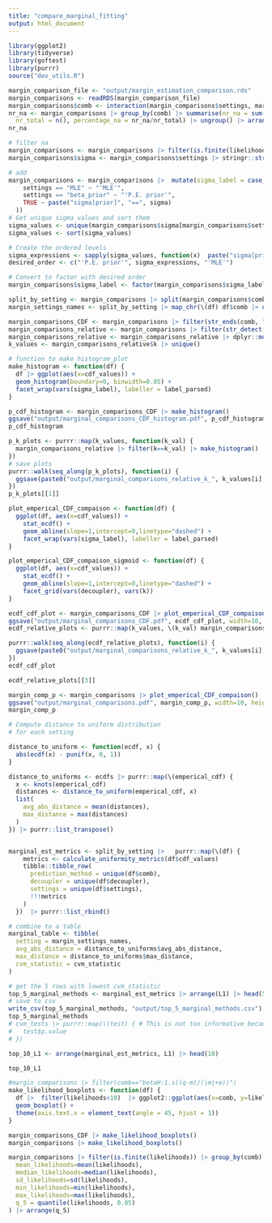 ```yaml
---
title: "compare_marginal_fitting"
output: html_document
---
```


```r
library(ggplot2)
library(tidyverse)
library(goftest)
library(purrr)
source("dev_utils.R")

margin_comparison_file <- "output/margin_estimation_comparison.rds"
margin_comparisons <- readRDS(margin_comparison_file)
margin_comparisons$comb <- interaction(margin_comparisons$settings, margin_comparisons$decoupler)
nr_na <- margin_comparisons |> group_by(comb) |> summarise(nr_na = sum(is.na(likelihoods)), 
  nr_total = n(), percentage_na = nr_na/nr_total) |> ungroup() |> arrange(desc(nr_na))
nr_na
```
```r
# filter na 
margin_comparisons <- margin_comparisons |> filter(is.finite(likelihoods))
margin_comparisons$sigma <- margin_comparisons$settings |> stringr::str_split_i(":", 2) |> as.numeric()

```

```r
# add 
margin_comparisons <- margin_comparisons |>  mutate(sigma_label = case_when(
    settings == "MLE" ~ "'MLE'",
    settings == "beta_prior" ~ "'P.E. prior'",
    TRUE ~ paste("sigma[prior]", "==", sigma)
  ))
# Get unique sigma values and sort them
sigma_values <- unique(margin_comparisons$sigma[margin_comparisons$settings != "MLE" & margin_comparisons$settings != "beta_prior"])
sigma_values <- sort(sigma_values)

# Create the ordered levels
sigma_expressions <- sapply(sigma_values, function(x)  paste("sigma[prior]", "==", x))
desired_order <- c("'P.E. prior'", sigma_expressions, "'MLE'")

# Convert to factor with desired order
margin_comparisons$sigma_label <- factor(margin_comparisons$sigma_label, levels = desired_order)
```

```r
split_by_setting <- margin_comparisons |> split(margin_comparisons$comb) 
margin_settings_names <- split_by_setting |> map_chr(\(df) df$comb |> unique() |> as.character())

margin_comparisons_CDF <- margin_comparisons |> filter(str_ends(comb, "CDF"))
margin_comparisons_relative <- margin_comparisons |> filter(str_detect(comb, "Rel."))
margin_comparisons_relative <- margin_comparisons_relative |> dplyr::mutate(k=as.numeric(stringr::str_split_i(decoupler, "=", 2)))
k_values <- margin_comparisons_relative$k |> unique()
```


```r
# function to make histogram_plot 
make_histogram <- function(df) {
  df |> ggplot(aes(x=cdf_values)) +
  geom_histogram(boundary=0, binwidth=0.05) +
  facet_wrap(vars(sigma_label), labeller = label_parsed)
}

p_cdf_histogram <- margin_comparisons_CDF |> make_histogram() 
ggsave("output/marginal_comparisons_CDF_histogram.pdf", p_cdf_histogram, width=10, height=7)
p_cdf_histogram
```
```r
p_k_plots <- purrr::map(k_values, function(k_val) {
  margin_comparisons_relative |> filter(k==k_val) |> make_histogram() 
})
# save plots
purrr::walk(seq_along(p_k_plots), function(i) {
  ggsave(paste0("output/marginal_comparisons_relative_k_", k_values[i], "_histogram.pdf"), p_k_plots[[i]], width=10, height=7)
})
p_k_plots[[1]]
```

```r
plot_emperical_CDF_compaison <- function(df) {
  ggplot(df, aes(x=cdf_values)) +
    stat_ecdf() +
    geom_abline(slope=1,intercept=0,linetype="dashed") + 
    facet_wrap(vars(sigma_label), labeller = label_parsed)
}

plot_emperical_CDF_compaison_sigmoid <- function(df) {
  ggplot(df, aes(x=cdf_values)) +
    stat_ecdf() +
    geom_abline(slope=1,intercept=0,linetype="dashed") + 
    facet_grid(vars(decoupler), vars(k))
}

ecdf_cdf_plot <- margin_comparisons_CDF |> plot_emperical_CDF_compaison()
ggsave("output/marginal_comparisons_CDF.pdf", ecdf_cdf_plot, width=10, height=7)
ecdf_relative_plots <- purrr::map(k_values, \(k_val) margin_comparisons_relative |> filter(k==k_val) |> plot_emperical_CDF_compaison())

purrr::walk(seq_along(ecdf_relative_plots), function(i) {
  ggsave(paste0("output/marginal_comparisons_relative_k_", k_values[i], ".pdf"), ecdf_relative_plots[[i]], width=10, height=7)
})
ecdf_cdf_plot
```


```r
ecdf_relative_plots[[3]]
```


```r
margin_comp_p <- margin_comparisons |> plot_emperical_CDF_compaison()
ggsave("output/marginal_comparisons.pdf", margin_comp_p, width=10, height=10)
margin_comp_p
```

```r
# Compute distance to uniform distribution
# for each setting

distance_to_uniform <- function(ecdf, x) {
  abs(ecdf(x) - punif(x, 0, 1))
}

distance_to_uniforms <- ecdfs |> purrr::map(\(emperical_cdf) {
  x <- knots(emperical_cdf)
  distances <- distance_to_uniform(emperical_cdf, x)
  list(
    avg_abs_distance = mean(distances),
    max_distance = max(distances)
  )
}) |> purrr::list_transpose()


marginal_est_metrics <- split_by_setting |>   purrr::map(\(df) {
    metrics <- calculate_uniformity_metrics(df$cdf_values)
    tibble::tibble_row(
      prediction_method = unique(df$comb),
      decoupler = unique(df$decoupler),
      settings = unique(df$settings),
      !!!metrics
    )
  })  |> purrr::list_rbind()

# combine to a table
marginal_table <- tibble(
  setting = margin_settings_names,
  avg_abs_distance = distance_to_uniforms$avg_abs_distance,
  max_distance = distance_to_uniforms$max_distance,
  cvm_statistic = cvm_statistic
)

# get the 5 rows with lowest cvm_statistic
top_5_marginal_methods <- marginal_est_metrics |> arrange(L1) |> head(5)
# save to csv
write_csv(top_5_marginal_methods, "output/top_5_marginal_methods.csv")
top_5_marginal_methods
# cvm_tests |> purrr::map(\(test) { # This is not too informative because I have so many samples it gives really low p values.
#   test$p.value
# })
```
```r
top_10_L1 <- arrange(marginal_est_metrics, L1) |> head(10)

top_10_L1
```



```r



#margin_comparisons |> filter(comb=="betaH:1.s((q-m)/(|m|+e))") 
make_likelihood_boxplots <- function(df) {
  df |>  filter(likelihoods<10)  |> ggplot2::ggplot(aes(x=comb, y=likelihoods)) +
  geom_boxplot() +
  theme(axis.text.x = element_text(angle = 45, hjust = 1)) 
}

margin_comparisons_CDF |> make_likelihood_boxplots()
margin_comparisons |> make_likelihood_boxplots()
```
```r
margin_comparisons |> filter(is.finite(likelihoods)) |> group_by(comb) |> summarise(
  mean_likelihoods=mean(likelihoods),
  median_likelihoods=median(likelihoods),
  sd_likelihoods=sd(likelihoods),
  min_likelihoods=min(likelihoods),
  max_likelihoods=max(likelihoods),
  q_5 = quantile(likelihoods, 0.05)
) |> arrange(q_5)
```
